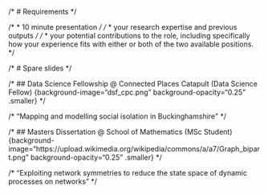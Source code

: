 
/* # Requirements */

/* * 10 minute presentation */
/* * your research expertise and previous outputs */
/* * your potential contributions to the role, including specifically how your experience fits with either or both of the two available positions. */

/* # Spare slides */

/* ## Data Science Fellowship @ Connected Places Catapult (Data Science Fellow) {background-image="dsf_cpc.png" background-opacity="0.25" .smaller} */

/* <q>Mapping and modelling social isolation in Buckinghamshire</q> */

/* ## Masters Dissertation @ School of Mathematics (MSc Student) {background-image="https://upload.wikimedia.org/wikipedia/commons/a/a7/Graph_bipart.png" background-opacity="0.25" .smaller} */

/* <q>Exploiting network symmetries to reduce the state space of dynamic processes on networks</q> */


